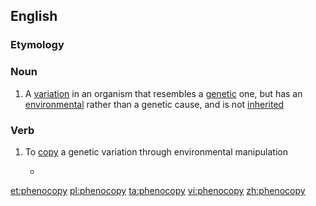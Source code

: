 ==English==

===Etymology===

{{prefix|pheno|copy}}

===Noun===
{{wikipedia}}
{{en-noun|phenocopies}}

# {{context|genetics|lang=en}} A [[variation]] in an organism that resembles a [[genetic]] one, but has an [[environmental]] rather than a genetic cause, and is not [[inherited]]

===Verb===
{{en-verb|phenocopies|phenocopying|phenocopied}}

# {{context|genetics|lang=en}} To [[copy]] a genetic variation through environmental manipulation
#*{{quote-book|1990|David de Pomerai|From Gene to Animal|url=http://books.google.com/books?id=hzk4AAAAIAAJ|isbn=0521388562|page=275
|passage=The ''wg-'' mutant can be '''phenocopied''' by injecting antisense RNA (complementary to the 3 kb ''wg+'' transcript) into wild-type embryos.}}

[[et:phenocopy]]
[[pl:phenocopy]]
[[ta:phenocopy]]
[[vi:phenocopy]]
[[zh:phenocopy]]